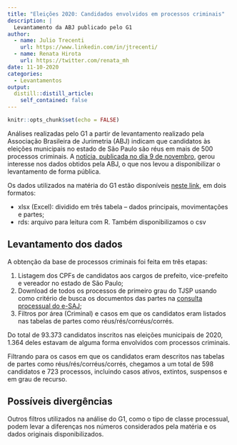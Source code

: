 ```yaml
---
title: "Eleições 2020: Candidados envolvidos em processos criminais"
description: |
  Levantamento da ABJ publicado pelo G1
author:
  - name: Julio Trecenti
    url: https://www.linkedin.com/in/jtrecenti/
  - name: Renata Hirota
    url: https://twitter.com/renata_mh
date: 11-10-2020
categories:
  - Levantamentos
output:
  distill::distill_article:
    self_contained: false
---
```


```r
knitr::opts_chunk$set(echo = FALSE)
```

Análises realizadas pelo G1 a partir de levantamento realizado pela Associação Brasileira de Jurimetria (ABJ) indicam que candidatos às eleições municipais no estado de São Paulo são réus em mais de 500 processos criminais. A [notícia, publicada no dia 9 de novembro](https://g1.globo.com/politica/eleicoes/2020/eleicao-em-numeros/noticia/2020/11/09/candidatos-em-sp-sao-reus-em-mais-de-500-processos-criminais-lista-de-crimes-inclui-tortura-homicidio-e-violencia-domestica.ghtml), gerou interesse nos dados obtidos pela ABJ, o que nos levou a disponibilizar o levantamento de forma pública. 

Os dados utilizados na matéria do G1 estão disponíveis [neste link](https://abj.ddns.net:444/index.php/s/nyQH2EtB5PTKogw/download), em dois formatos:

- xlsx (Excel): dividido em três tabela -- dados principais, movimentações e partes;
- rds: arquivo para leitura com R.
Também disponibilizamos o csv

## Levantamento dos dados

A obtenção da base de processos criminais foi feita em três etapas:

1. Listagem dos CPFs de candidatos aos cargos de prefeito, vice-prefeito e vereador no estado de São Paulo;
2. Download de todos os processos de primeiro grau do TJSP usando como critério de busca os documentos das partes na [consulta processual do e-SAJ](https://esaj.tjsp.jus.br/cpopg/open.do);
3. Filtros por área (Criminal) e casos em que os candidatos eram listados nas tabelas de partes como réus/rés/corréus/corrés.

Do total de 93.373 candidatos inscritos nas eleições municipais de 2020, 1.364 deles estavam de alguma forma envolvidos com processos criminais.

Filtrando para os casos em que os candidatos eram descritos nas tabelas de partes como réus/rés/corréus/corrés, chegamos a um total de 598 candidatos e 723 processos, incluindo casos ativos, extintos, suspensos e em grau de recurso.

## Possíveis divergências

Outros filtros utilizados na análise do G1, como o tipo de classe processual, podem levar a diferenças nos números considerados pela matéria e os dados originais disponibilizados.


